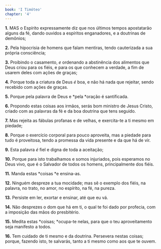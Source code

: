 ```yaml
---
book: 'I Timóteo'
chapter: '4'
---
```


**1.** MAS o Espírito expressamente diz que nos últimos tempos apostatarão alguns da fé, dando ouvidos a espíritos enganadores, e a doutrinas de demônios;

**2.** Pela hipocrisia de homens que falam mentiras, tendo cauterizada a sua própria consciência;

**3.** Proibindo o casamento, *e* ordenando a abstinência dos alimentos que Deus criou para os fiéis, e para os que conhecem a verdade, a fim de usarem deles com ações de graças;

**4.** Porque toda a criatura de Deus *é* boa, e não há nada que rejeitar, sendo recebido com ações de graças.

**5.** Porque pela palavra de Deus e *pela *oração é santificada.

**6.** Propondo estas coisas aos irmãos, serás bom ministro de Jesus Cristo, criado com as palavras da fé e da boa doutrina que tens seguido.

**7.** Mas rejeita as fábulas profanas e de velhas, e exercita-te a ti mesmo em piedade;

**8.** Porque o exercício corporal para pouco aproveita, mas a piedade para tudo é proveitosa, tendo a promessa da vida presente e da que há de vir.

**9.** Esta palavra *é* fiel e digna de toda a aceitação;

**10.** Porque para isto trabalhamos e somos injuriados, pois esperamos no Deus vivo, que é o Salvador de todos os homens, principalmente dos fiéis.

**11.** Manda estas *coisas *e ensina-as.

**12.** Ninguém despreze a tua mocidade; mas sê o exemplo dos fiéis, na palavra, no trato, no amor, no espírito, na fé, na pureza.

**13.** Persiste em ler, exortar e ensinar, até que eu vá.

**14.** Não desprezes o dom que há em ti, o qual te foi dado por profecia, com a imposição das mãos do presbitério.

**15.** Medita estas *coisas; *ocupa-te nelas, para que o teu aproveitamento seja manifesto a todos.

**16.** Tem cuidado de ti mesmo e da doutrina. Persevera nestas coisas; porque, fazendo isto, te salvarás, tanto a ti mesmo como aos que te ouvem.